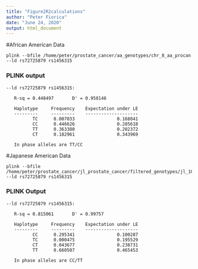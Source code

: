 ---
title: "Figure2R2calculations"
author: "Peter Fiorica"
date: "June 24, 2020"
output: html_document
---

#African American Data

```
plink --bfile /home/peter/prostate_cancer/aa_genotypes/chr_8_aa_procan --ld rs72725879 rs1456315
```
### PLINK output
```
--ld rs72725879 rs1456315:

   R-sq = 0.448497       D' = 0.958146

   Haplotype     Frequency    Expectation under LE
   ---------     ---------    --------------------
          TC      0.007033                0.168041
          CC      0.446626                0.285618
          TT      0.363380                0.202372
          CT      0.182961                0.343969

   In phase alleles are TT/CC
```

#Japanese American Data
```
plink --bfile /home/peter/prostate_cancer/jl_prostate_cancer/filtered_genotypes/jl_1000GrsFiltered --ld rs72725879 rs1456315
```

### PLINK Output
```
--ld rs72725879 rs1456315:

   R-sq = 0.815061       D' = 0.99757

   Haplotype     Frequency    Expectation under LE
   ---------     ---------    --------------------
          CC      0.295341                0.100287
          TC      0.000475                0.195529
          CT      0.043677                0.238731
          TT      0.660507                0.465453

   In phase alleles are CC/TT
```